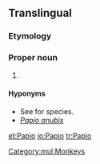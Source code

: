 ==Translingual==
{{rfi}}
{{wikipedia}}
{{wikispecies}}
===Etymology===
{{rfe|lang=mul}}

===Proper noun===
{{taxoninfl|i=1|g=m}}

# {{taxon|genus|family|Cercopithecidae|the [[baboon]]s}}

====Hyponyms====
* See {{specieslite}} for species.
* ''[[Papio anubis]]''
[[Category:mul:Monkeys]]

[[et:Papio]]
[[io:Papio]]
[[tr:Papio]]